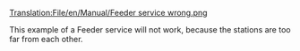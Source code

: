 [[Translation:File/en/Manual/Feeder service wrong.png]]


This example of a Feeder service will not work, because the stations are too far from each other.